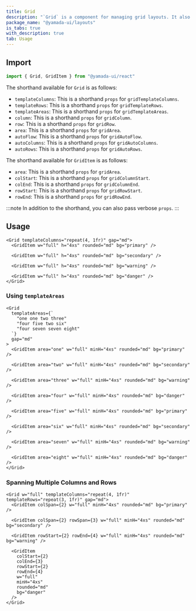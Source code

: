 ```yaml
---
title: Grid
description: "`Grid` is a component for managing grid layouts. It also comes with handy style shorthand."
package_name: "@yamada-ui/layouts"
is_tabs: true
with_description: true
tab: Usage
---
```


## Import

```ts
import { Grid, GridItem } from "@yamada-ui/react"
```

The shorthand available for `Grid` is as follows:

- `templateColumns`: This is a shorthand `props` for `gridTemplateColumns`.
- `templateRows`: This is a shorthand `props` for `gridTemplateRows`.
- `templateAreas`: This is a shorthand `props` for `gridTemplateAreas`.
- `column`: This is a shorthand `props` for `gridColumn`.
- `row`: This is a shorthand `props` for `gridRow`.
- `area`: This is a shorthand `props` for `gridArea`.
- `autoFlow`: This is a shorthand `props` for `gridAutoFlow`.
- `autoColumns`: This is a shorthand `props` for `gridAutoColumns`.
- `autoRows`: This is a shorthand `props` for `gridAutoRows`.

The shorthand available for `GridItem` is as follows:

- `area`: This is a shorthand `props` for `gridArea`.
- `colStart`: This is a shorthand `props` for `gridColumnStart`.
- `colEnd`: This is a shorthand `props` for `gridColumnEnd`.
- `rowStart`: This is a shorthand `props` for `gridRowStart`.
- `rowEnd`: This is a shorthand `props` for `gridRowEnd`.

:::note
In addition to the shorthand, you can also pass verbose `props`.
:::

## Usage

```tsx
<Grid templateColumns="repeat(4, 1fr)" gap="md">
  <GridItem w="full" h="4xs" rounded="md" bg="primary" />

  <GridItem w="full" h="4xs" rounded="md" bg="secondary" />

  <GridItem w="full" h="4xs" rounded="md" bg="warning" />

  <GridItem w="full" h="4xs" rounded="md" bg="danger" />
</Grid>
```

### Using `templateAreas`

```tsx
<Grid
  templateAreas={`
    "one one two three"
    "four five two six"
    "four seven seven eight"
  `}
  gap="md"
>
  <GridItem area="one" w="full" minH="4xs" rounded="md" bg="primary" />

  <GridItem area="two" w="full" minH="4xs" rounded="md" bg="secondary" />

  <GridItem area="three" w="full" minH="4xs" rounded="md" bg="warning" />

  <GridItem area="four" w="full" minH="4xs" rounded="md" bg="danger" />

  <GridItem area="five" w="full" minH="4xs" rounded="md" bg="primary" />

  <GridItem area="six" w="full" minH="4xs" rounded="md" bg="secondary" />

  <GridItem area="seven" w="full" minH="4xs" rounded="md" bg="warning" />

  <GridItem area="eight" w="full" minH="4xs" rounded="md" bg="danger" />
</Grid>
```

### Spanning Multiple Columns and Rows

```tsx
<Grid w="full" templateColumns="repeat(4, 1fr)" templateRows="repeat(3, 1fr)" gap="md">
  <GridItem colSpan={2} w="full" minH="4xs" rounded="md" bg="primary" />

  <GridItem colSpan={2} rowSpan={3} w="full" minH="4xs" rounded="md" bg="secondary" />

  <GridItem rowStart={2} rowEnd={4} w="full" minH="4xs" rounded="md" bg="warning" />

  <GridItem
    colStart={2}
    colEnd={3}
    rowStart={2}
    rowEnd={4}
    w="full"
    minH="4xs"
    rounded="md"
    bg="danger"
  />
</Grid>
```
